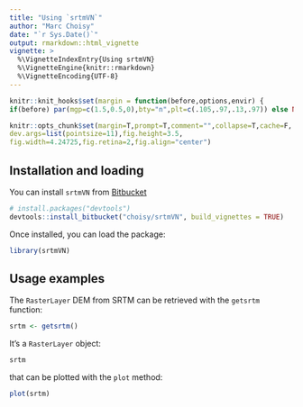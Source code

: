```yaml
---
title: "Using `srtmVN`"
author: "Marc Choisy"
date: "`r Sys.Date()`"
output: rmarkdown::html_vignette
vignette: >
  %\VignetteIndexEntry{Using srtmVN}
  %\VignetteEngine{knitr::rmarkdown}
  %\VignetteEncoding{UTF-8}
---
```


```r
knitr::knit_hooks$set(margin = function(before,options,envir) {
if(before) par(mgp=c(1.5,0.5,0),bty="n",plt=c(.105,.97,.13,.97)) else NULL })

knitr::opts_chunk$set(margin=T,prompt=T,comment="",collapse=T,cache=F,
dev.args=list(pointsize=11),fig.height=3.5,
fig.width=4.24725,fig.retina=2,fig.align="center")
```

## Installation and loading

You can install `srtmVN` from [Bitbucket](https://bitbucket.org/choisy/srtmVN)

```r
# install.packages("devtools")
devtools::install_bitbucket("choisy/srtmVN", build_vignettes = TRUE)
```

Once installed, you can load the package:

```r
library(srtmVN)
```

## Usage examples

The `RasterLayer` DEM from SRTM can be retrieved with the `getsrtm` function:

```r
srtm <- getsrtm()
```

It's a `RasterLayer` object:

```r
srtm
```

that can be plotted with the `plot` method:

```r
plot(srtm)
```

